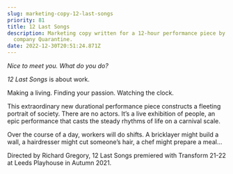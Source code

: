 ```yaml
---
slug: marketing-copy-12-last-songs
priority: 81
title: 12 Last Songs
description: Marketing copy written for a 12-hour performance piece by theatre
  company Quarantine.
date: 2022-12-30T20:51:24.871Z
---
```

*Nice to meet you. What do you do?*

*12 Last Songs* is about work.

Making a living. Finding your passion. Watching the clock. 

This extraordinary new durational performance piece constructs a fleeting portrait of society. There are no actors. It’s a live exhibition of people, an epic performance that casts the steady rhythms of life on a carnival scale. 

Over the course of a day, workers will do shifts. A bricklayer might build a wall, a hairdresser might cut someone’s hair, a chef might prepare a meal…  

Directed by Richard Gregory, 12 Last Songs premiered with Transform 21-22 at Leeds Playhouse in Autumn 2021.